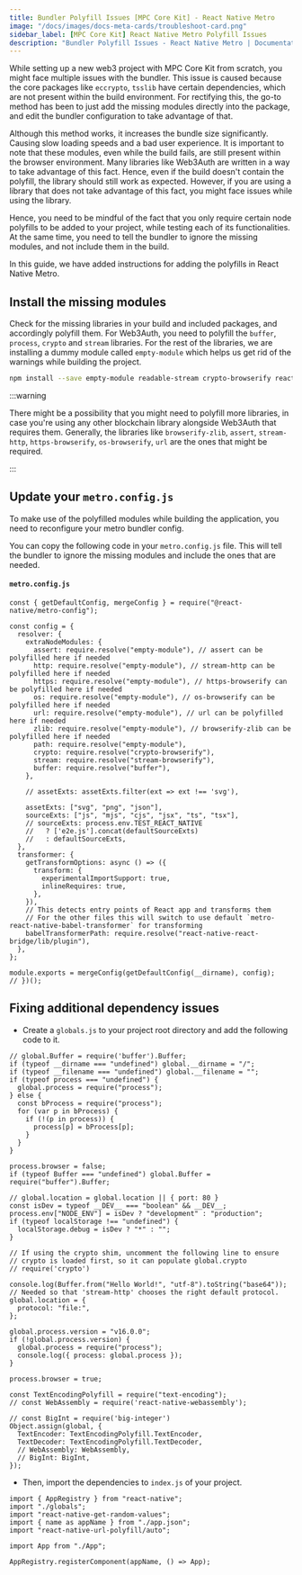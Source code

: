 ```yaml
---
title: Bundler Polyfill Issues [MPC Core Kit] - React Native Metro
image: "/docs/images/docs-meta-cards/troubleshoot-card.png"
sidebar_label: [MPC Core Kit] React Native Metro Polyfill Issues
description: "Bundler Polyfill Issues - React Native Metro | Documentation - Web3Auth"
---
```



While setting up a new web3 project with MPC Core Kit from scratch, you might face multiple issues
with the bundler. This issue is caused because the core packages like `eccrypto`, `tsslib` have
certain dependencies, which are not present within the build environment. For rectifying this, the
go-to method has been to just add the missing modules directly into the package, and edit the
bundler configuration to take advantage of that.

Although this method works, it increases the bundle size significantly. Causing slow loading speeds
and a bad user experience. It is important to note that these modules, even while the build fails,
are still present within the browser environment. Many libraries like Web3Auth are written in a way
to take advantage of this fact. Hence, even if the build doesn't contain the polyfill, the library
should still work as expected. However, if you are using a library that does not take advantage of
this fact, you might face issues while using the library.

Hence, you need to be mindful of the fact that you only require certain node polyfills to be added
to your project, while testing each of its functionalities. At the same time, you need to tell the
bundler to ignore the missing modules, and not include them in the build.

In this guide, we have added instructions for adding the polyfills in React Native Metro.

## Install the missing modules

Check for the missing libraries in your build and included packages, and accordingly polyfill them.
For Web3Auth, you need to polyfill the `buffer`, `process`, `crypto` and `stream` libraries. For the
rest of the libraries, we are installing a dummy module called `empty-module` which helps us get rid
of the warnings while building the project.

```bash npm2yarn
npm install --save empty-module readable-stream crypto-browserify react-native-get-random-values buffer process react-native-url-polyfill
```

:::warning

There might be a possibility that you might need to polyfill more libraries, in case you're using
any other blockchain library alongside Web3Auth that requires them. Generally, the libraries like
`browserify-zlib`, `assert`, `stream-http`, `https-browserify`, `os-browserify`, `url` are the ones
that might be required.

:::

## Update your `metro.config.js`

To make use of the polyfilled modules while building the application, you need to reconfigure your
metro bundler config.

You can copy the following code in your `metro.config.js` file. This will tell the bundler to ignore
the missing modules and include the ones that are needed.

#### `metro.config.js`

```tsx title="metro.config.js"
const { getDefaultConfig, mergeConfig } = require("@react-native/metro-config");

const config = {
  resolver: {
    extraNodeModules: {
      assert: require.resolve("empty-module"), // assert can be polyfilled here if needed
      http: require.resolve("empty-module"), // stream-http can be polyfilled here if needed
      https: require.resolve("empty-module"), // https-browserify can be polyfilled here if needed
      os: require.resolve("empty-module"), // os-browserify can be polyfilled here if needed
      url: require.resolve("empty-module"), // url can be polyfilled here if needed
      zlib: require.resolve("empty-module"), // browserify-zlib can be polyfilled here if needed
      path: require.resolve("empty-module"),
      crypto: require.resolve("crypto-browserify"),
      stream: require.resolve("stream-browserify"),
      buffer: require.resolve("buffer"),
    },

    // assetExts: assetExts.filter(ext => ext !== 'svg'),

    assetExts: ["svg", "png", "json"],
    sourceExts: ["js", "mjs", "cjs", "jsx", "ts", "tsx"],
    // sourceExts: process.env.TEST_REACT_NATIVE
    //   ? ['e2e.js'].concat(defaultSourceExts)
    //   : defaultSourceExts,
  },
  transformer: {
    getTransformOptions: async () => ({
      transform: {
        experimentalImportSupport: true,
        inlineRequires: true,
      },
    }),
    // This detects entry points of React app and transforms them
    // For the other files this will switch to use default `metro-react-native-babel-transformer` for transforming
    babelTransformerPath: require.resolve("react-native-react-bridge/lib/plugin"),
  },
};

module.exports = mergeConfig(getDefaultConfig(__dirname), config);
// })();
```

## Fixing additional dependency issues

- Create a `globals.js` to your project root directory and add the following code to it.

```tsx title="globals.js"
// global.Buffer = require('buffer').Buffer;
if (typeof __dirname === "undefined") global.__dirname = "/";
if (typeof __filename === "undefined") global.__filename = "";
if (typeof process === "undefined") {
  global.process = require("process");
} else {
  const bProcess = require("process");
  for (var p in bProcess) {
    if (!(p in process)) {
      process[p] = bProcess[p];
    }
  }
}

process.browser = false;
if (typeof Buffer === "undefined") global.Buffer = require("buffer").Buffer;

// global.location = global.location || { port: 80 }
const isDev = typeof __DEV__ === "boolean" && __DEV__;
process.env["NODE_ENV"] = isDev ? "development" : "production";
if (typeof localStorage !== "undefined") {
  localStorage.debug = isDev ? "*" : "";
}

// If using the crypto shim, uncomment the following line to ensure
// crypto is loaded first, so it can populate global.crypto
// require('crypto')

console.log(Buffer.from("Hello World!", "utf-8").toString("base64"));
// Needed so that 'stream-http' chooses the right default protocol.
global.location = {
  protocol: "file:",
};

global.process.version = "v16.0.0";
if (!global.process.version) {
  global.process = require("process");
  console.log({ process: global.process });
}

process.browser = true;

const TextEncodingPolyfill = require("text-encoding");
// const WebAssembly = require('react-native-webassembly');

// const BigInt = require('big-integer')
Object.assign(global, {
  TextEncoder: TextEncodingPolyfill.TextEncoder,
  TextDecoder: TextEncodingPolyfill.TextDecoder,
  // WebAssembly: WebAssembly,
  // BigInt: BigInt,
});
```

- Then, import the dependencies to `index.js` of your project.

```tsx title="index.js"
import { AppRegistry } from "react-native";
import "./globals";
import "react-native-get-random-values";
import { name as appName } from "./app.json";
import "react-native-url-polyfill/auto";

import App from "./App";

AppRegistry.registerComponent(appName, () => App);
```
